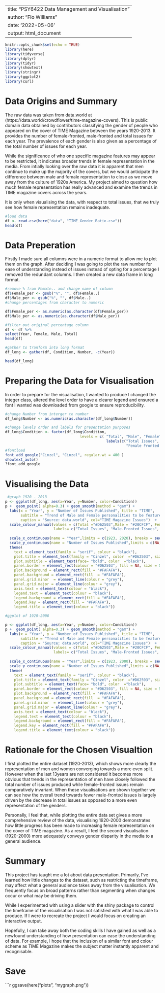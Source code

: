 

---
title: "PSY6422 Data Management and Visualisation"
author: "Flo Williams"
date: '2022-05-06'
output: html_document
---

```r
knitr::opts_chunk$set(echo = TRUE)
library(here)
library(tidyverse)
library(dplyr)
library(tidyr)
library(showtext)
library(stringr)
library(ggplot2)
library(curl)
```

# Data Origins and Summary

The raw data was taken from data.world at (https://data.world/crowdflower/time-magazine-covers). This is public domain data obtained by contributors classifying the gender of people who appeared on the cover of TIME Magazine between the years 1920-2013. It provides the number of female-fronted, male-fronted and total issues for each year. The prevalence of each gender is also given as a percentage of the total number of issues for each year.

While the significance of who one specific magazine features may appear to be restricted, it indicates broader trends in female representation in the media. From intially looking over the raw data it is apparent that men continue to make up the majority of the covers, but we would anticipate the difference between male and female representation to close as we move away from the culture of 1920s America. My project aimed to question how much female representation has really advanced and examine the trends in TIME magazine covers across the years.

It is only when visualising the data, with respect to total issues, that we truly see how female representation remains inadequate. 



```r
#load data
df <- read.csv(here("data", "TIME_Gender_Ratio.csv"))
head(df)

```

# Data Preperation

Firstly I made sure all columns were in a numeric format to allow me to plot them on the graph. After deciding I was going to plot the raw number for ease of understanding instead of issues instead of opting for a percentage I removed the redundant columns. I then created a new data frame in long format. 
```r

#remove % from Female.. and change name of column
df$Female_per <- gsub("%", "", df$Female..)
df$Male_per <- gsub("%", "", df$Male..)
#change percentages from character to numeric

df$Female_per <- as.numeric(as.character(df$Female_per))
df$Male_per <- as.numeric(as.character(df$Male_per))

#filter out original percentage column
df <- df %>% 
select(Year, Female, Male, Total)
head(df)

#gather to tranform into long format
df_long <- gather(df, Condition, Number, -c(Year))

head(df_long)

```

# Preparing the Data for Visualisation

In order to prepare for the visualisation, I wanted to produce I changed the integer class, altered the level order to have a clearer legend and ensured a font I wanted was downloaded from google to ensure reproducibility.  

```r
#change Number from interger to number
df_long$Number <- as.numeric(as.character(df_long$Number))

#change levels order and labels for presentation purposes
df_long$Condition <- factor(df_long$Condition,
                                  levels = c( "Total", "Male", "Female", 
                                              labels(c("Total Issues", "Male Fronted Issues", 
                                                       "Female Fronted Issues"))))
#fontload
font_add_google("Cinzel", "Cinzel", regular.wt = 400 )
showtext_auto()
?font_add_google

```



# Visualising the Data

```r


 #graph 1920 - 2013 
p <- ggplot(df_long, aes(x=Year, y=Number, color=Condition))
p +  geom_point( alpha=0.3) + geom_smooth(method = "gam") + 
  labs(x = "Year", y = "Number of Issues Published", title = "TIME",
       subtitle = "Trend of Male and Female personalities to be featured on the issues of TIME Magazine (1920-2013)", 
       caption = "Source: data.world", col="TIME Magazine Issues")  +  
  scale_colour_manual(values = c(Total ="#D62503",Male = "#20CFCF", Female="#9B3C90"), 
                      labels= c("Total Issues", "Male-Fronted Issues", "Female-Fronted Issues"))+
  
  scale_x_continuous(name = "Year",limits = c(1923, 2020), breaks = seq(1920, 2020, 10)) +
  scale_y_continuous(name = "Number of Issues Published",limits = c(NA,55), breaks = seq(0, 55, 10)) +
  theme(
    text = element_text(family = "serif", colour = "black"),
    plot.title = element_text(family = "Cinzel", color  ="#D62503", size = 50, hjust = .5, vjust = 0.5), 
    plot.subtitle = element_text(face= "bold", color  ="black"),
    panel.border = element_rect(colour = "#D62503", fill = NA, size = 5), 
    plot.background = element_rect(fill = "#FAFAFA"),
    panel.background = element_rect(fill  = "#FAFAFA"),
    panel.grid.minor  = element_line(colour = "grey"), 
    panel.grid.major = element_line(colour = "grey"),
    axis.text = element_text(colour = "black"),
    legend.text = element_text(colour = "black"), 
    legend.background = element_rect(fill = "#FAFAFA"),
    legend.key = element_rect(fill = "#FAFAFA"),
    legend.title = element_text(colour = "black"))

```


```r
#ggplot of 1920-2000

p <- ggplot(df_long, aes(x=Year, y=Number, color=Condition))
p +  geom_point( alpha=0.3) + geom_smooth(method = "gam") + 
  labs(x = "Year", y = "Number of Issues Published", title = "TIME",
       subtitle = "Trend of Male and Female personalities to be featured on the issues of TIME Magazine (1920-2000)", 
       caption = "Source: data.world", col="TIME Magazine Issues")  +  
  scale_colour_manual(values = c(Total ="#D62503",Male = "#20CFCF", Female="#9B3C90"), 
                      labels= c("Total Issues", "Male-Fronted Issues", "Female-Fronted Issues"))+
  
  scale_x_continuous(name = "Year",limits = c(1923, 2000), breaks = seq(1920, 2000, 10)) +
  scale_y_continuous(name = "Number of Issues Published",limits = c(NA,55), breaks = seq(0, 55, 10)) +
  theme(
    text = element_text(family = "serif", colour = "black"),
    plot.title = element_text(family = "Cinzel", color  ="#D62503", size = 50, hjust = .5, vjust = 0.5), 
    plot.subtitle = element_text(face= "bold", color  ="black"),
    panel.border = element_rect(colour = "#D62503", fill = NA, size = 5), 
    plot.background = element_rect(fill = "#FAFAFA"),
    panel.background = element_rect(fill  = "#FAFAFA"),
    panel.grid.minor  = element_line(colour = "grey"), 
    panel.grid.major = element_line(colour = "grey"),
    axis.text = element_text(colour = "black"),
    legend.text = element_text(colour = "black"), 
    legend.background = element_rect(fill = "#FAFAFA"),
    legend.key = element_rect(fill = "#FAFAFA"),
    legend.title = element_text(colour = "black"))


```

# Rationale for the Chosen Visualtion 

I first plotted the entire dataset (1920-2013), which shows more clearly the representation of men and women converging towards a more even split. However when the last 13years are not considered it becomes more obvious that trends in the representation of men have closely followed the total number of issues produced while female-fronted issues remain comparatively invariant. When these visualisations are shown together we can see how the overall trend towards fewer male-fronted issues is largely driven by the decrease in total issues as opposed to a more even representation of the genders.

Personally, I feel that, while plotting the entire data set gives a more comprehensive review of the data, visualising 1920-2000 demonstrates how little progress has been made to increasing female representation on the cover of TIME magazine. As a result, I feel the second visualisation (1920-2000) more adequately conveys gender disparity in the media to a general audience. 

# Summary 

This project has taught me a lot about data presentation. Primarily, I've learned how little changes to the dataset, such as restricting the timeframe, may affect what a general audience takes away from the visualisation.  We frequently focus on broad patterns rather than segmenting when changes occur or what may be driving them.

While I experimented with using a slider with the shiny package to control the timeframe of the visualisation I was not satisfied with what I was able to produce. If I were to recreate the project I would focus on creating an interactive output. 

Hopefully, I can take away both the coding skills I have gained as well as a newfound understanding of how presentation can ease the understanding of data. For example, I hope that the inclusion of a similar font and colour scheme as TIME Magazine makes the subject matter instantly apparent and recognisable.


# Save
```r
ggsave(here("plots", "mygraph.png"))